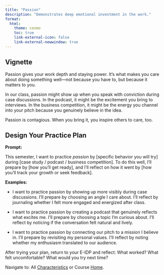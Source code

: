 ```yaml
---
title: "Passion"
description: "Demonstrates deep emotional investment in the work."
format: 
  html: 
    theme: cosmo
    toc: true
    link-external-icon: false
    link-external-newwindow: true
---
```


## Vignette

Passion gives your work depth and staying power. It’s what makes you care about doing something well—not because you have to, but because it matters to you.

In our class, passion might show up when you speak with conviction during case discussions. In the podcast, it might be the excitement you bring to interviews. In the business competition, it might be the energy you channel into your pitch because you genuinely believe in the idea.

Passion is contagious. When you bring it, you inspire others to care, too.

## Design Your Practice Plan

**Prompt:**

This semester, I want to practice *passion* by [specific behavior you will try] during [case study / podcast / business competition]. To do this well, I’ll prepare by [how you’ll get ready], and I’ll reflect on how it went by [how you’ll track your growth or seek feedback].

**Examples:**

- I want to practice passion by showing up more visibly during case discussions. I’ll prepare by choosing an angle I care about. I’ll reflect by journaling whether I felt more engaged and energized after class.

- I want to practice passion by creating a podcast that genuinely reflects what excites me. I’ll prepare by choosing a topic I’m curious about. I’ll reflect by noticing if the conversation felt natural and lively.

- I want to practice passion by connecting our pitch to a mission I believe in. I’ll prepare by revisiting my personal values. I’ll reflect by noting whether my enthusiasm translated to our audience.

After trying your plan, return to your E-IDP and reflect: What worked? What felt uncomfortable? What would you try next time?

::: footer
Navigate to: All [Characteristics](https://laurenchenarides.github.io/csu-arec-224/mentors/eidp.html#instructions) or Course [Home](https://laurenchenarides.github.io/csu-arec-224/).
:::
